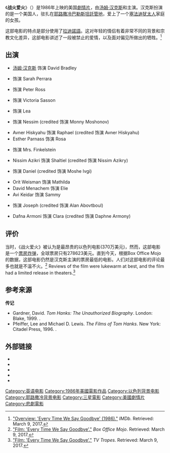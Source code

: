 {{Infobox film
| name = 战火爱火
| original_name = Every Time We Say Goodbye
| image = 
| caption = 
| director = {{tsl|en|Moshé Mizrahi||}}
| producer = {{Plainlist|
* Sharon Harel
* Jacob Kotzky
}}
| writer = {{Plain list|
* {{tsl|en|Moshé Mizrahi||}}
* Rachel Fabien
* Leah Appet
}}
| starring = {{Plainlist|
* [[汤姆·汉克斯|汤姆·汉克斯]]
* {{tsl|en|Cristina Marsillach||}}
* {{tsl|en|Benedict Taylor||}}
* {{tsl|en|Anat Atzmon||}}
* {{tsl|en|Gila Almagor||}}
}}
| music = {{tsl|en|Philippe Sarde||}}
| studio  = {{Plain list|
* [[三星影业|三星影业]]
* Delphi V Productions
}}
| distributor = TriStar Pictures
| released = {{Film date|1986|11|14}}
| runtime = 95分钟
| country = 美国
| language = {{Plainlist|
* 英语
* [[拉迪諾語|拉迪諾語]]
}}
| budget = 3.7百万美元<ref name="Tropes"/>
| gross = $278,623
}}

《'''战火爱火'''》（{{lang-en|Every Time We Say Goodbye}}）是1986年上映的美国[[劇情片|劇情片]]，由[[汤姆·汉克斯|汤姆·汉克斯]]和{{tsl|en|Cristina Marsillach|克里斯蒂娜·马西拉克|}}主演。汉克斯扮演的是一个{{tsl|en|gentile|非犹太人|}}美国人，驻扎在[[耶路撒冷|耶路撒冷]][[巴勒斯坦託管地|巴勒斯坦託管地]]，爱上了一个[[塞法迪犹太人|塞法迪犹太人]]家庭的女孩。

这部电影的特点是部分使用了[[拉迪諾語|拉迪諾語]]。这对年轻的情侣有着非常不同的背景和宗教文化差异，这部电影讲述了一段被禁止的爱情，以及面对偏见所做出的牺牲。<ref name="IMDb">[https://www.imdb.com/title/tt0091019/ "Overview: 'Every Time We Say Goodbye' (1986)."] {{Wayback|url=https://www.imdb.com/title/tt0091019/ |date=20210126031434 }} ''IMDb''. Retrieved: March 9, 2017.</ref>

== 出演 ==
{{div col}}
* [[汤姆·汉克斯|汤姆·汉克斯]] 饰演 David Bradley
* {{tsl|en|Cristina Marsillach||}} 饰演 Sarah Perrara
* {{tsl|en|Benedict Taylor||}} 饰演 Peter Ross
* {{tsl|en|Anat Atzmon||}} 饰演 Victoria Sasson
* {{tsl|en|Gila Almagor||}} 饰演 Lea
* {{tsl|en|Moni Moshonov||Monny Moshonov}} 饰演 Nessim (credited 饰演 Monny Moshonov)
* Avner Hiskyahu 饰演 Raphael (credited 饰演 Avner Hiskyahu)
* Esther Parnass 饰演 Rosa
* {{tsl|en|Orna Porat||}} 饰演 Mrs. Finkelstein
* Nissim Azikri 饰演 Shaltiel (credited 饰演 Nissim Azikry)
* {{tsl|en|Moshe Ivgy||}} 饰演 Daniel (credited 饰演 Moshe Ivgi)

* Orit Weisman 饰演 Mathilda
* David Menachem 饰演 Elie
* Avi Keidar 饰演 Sammy
* {{tsl|en|Alon Aboutboul||}} 饰演 Joseph (credited 饰演 Alan Abovtboul)
* Dafna Armoni 饰演 Clara (credited 饰演 Daphne Armony)
{{div col end}}

== 评价 ==
当时，《战火爱火》被认为是最昂贵的以色列电影(370万美元)，然而，这部电影是一个[[票房炸弹|票房炸弹]]，全球票房只有278623美元。直到今天，根据Box Office Mojo的数据，这部电影仍然是汉克斯主演的票房最低的电影。人们对这部电影的评论最多也就是不温不火。<ref>[http://www.boxofficemojo.com/movies/?id=everytimewesaygoodbye.htm "Film: 'Every Time We Say Goodbye'."] {{Wayback|url=http://www.boxofficemojo.com/movies/?id=everytimewesaygoodbye.htm |date=20180713102814 }} ''Box Office Mojo''. Retrieved: March 9, 2017.</ref>  Reviews of the film were lukewarm at best, and the film had a limited release in theaters.<ref name="Tropes">[http://tvtropes.org/pmwiki/pmwiki.php/Film/EveryTimeWeSayGoodbye "Film: 'Every Time We Say Goodbye'."] {{Wayback|url=http://tvtropes.org/pmwiki/pmwiki.php/Film/EveryTimeWeSayGoodbye |date=20201018021944 }} ''TV Tropes''. Retrieved: March 9, 2017.</ref>

== 参考来源 ==
{{Reflist}}

'''传记'''
{{Refbegin}}
* Gardner, David. ''Tom Hanks: The Unauthorized Biography''.  London: Blake, 1999. {{ISBN|978-1-85782-327-1}}.
* Pfeiffer, Lee and Michael D. Lewis. ''The Films of Tom Hanks''. New York: Citadel Press, 1996. {{ISBN|978-0-8065-1717-9}}.
{{Refend}}

== 外部链接 ==
* {{tcmdb title| 74265}}
* {{IMDb title|0091019}}
* {{douban|1296231}}
* {{Mojo title|everytimewesaygoodbye}}
* {{Rotten Tomatoes|every_time_we_say_goodbye}}

[[Category:英语电影|Category:英语电影]]
[[Category:1986年美國電影作品|Category:1986年美國電影作品]]
[[Category:以色列背景电影|Category:以色列背景电影]]
[[Category:耶路撒冷背景电影|Category:耶路撒冷背景电影]]
[[Category:三星電影|Category:三星電影]]
[[Category:美國劇情片|Category:美國劇情片]]
[[Category:悲劇電影|Category:悲劇電影]]